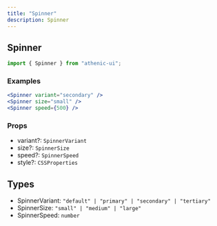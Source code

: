 ```yaml
---
title: "Spinner"
description: Spinner
---
```


## Spinner

```js
import { Spinner } from "athenic-ui";
```

### Examples

```jsx
<Spinner variant="secondary" />
<Spinner size="small" />
<Spinner speed={500} />

```

### Props

- variant?: `SpinnerVariant`
- size?: `SpinnerSize`
- speed?: `SpinnerSpeed`
- style?: `CSSProperties`

## Types

- SpinnerVariant: `"default" | "primary" | "secondary" | "tertiary"`
- SpinnerSize: `"small" | "medium" | "large"`
- SpinnerSpeed: `number`
